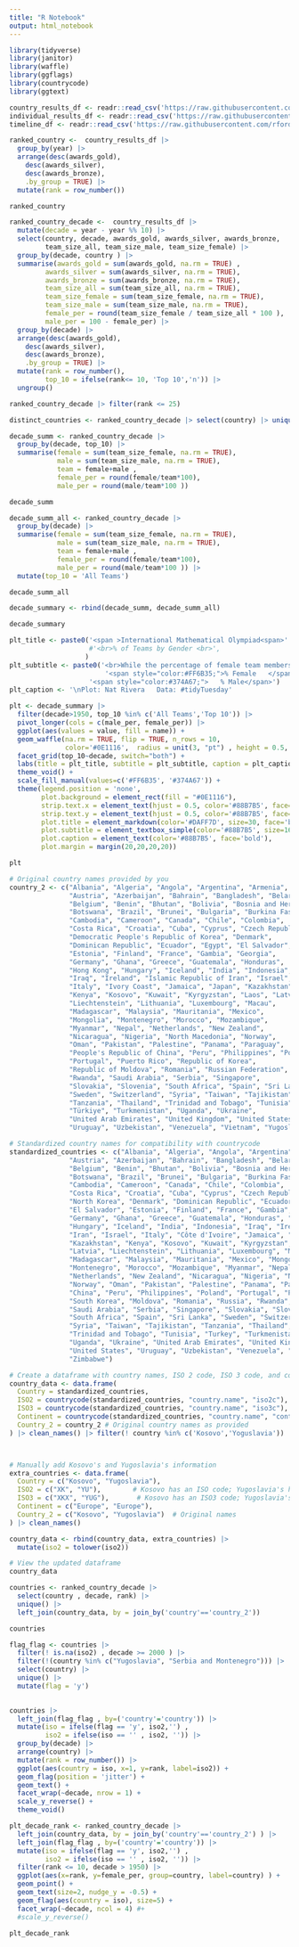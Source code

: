 ```yaml
---
title: "R Notebook"
output: html_notebook
---
```


```r
library(tidyverse)
library(janitor)
library(waffle)
library(ggflags)
library(countrycode)
library(ggtext)

```


```r
country_results_df <- readr::read_csv('https://raw.githubusercontent.com/rfordatascience/tidytuesday/master/data/2024/2024-09-24/country_results_df.csv')
individual_results_df <- readr::read_csv('https://raw.githubusercontent.com/rfordatascience/tidytuesday/master/data/2024/2024-09-24/individual_results_df.csv')
timeline_df <- readr::read_csv('https://raw.githubusercontent.com/rfordatascience/tidytuesday/master/data/2024/2024-09-24/timeline_df.csv')

```





```r
ranked_country <-  country_results_df |>
  group_by(year) |>
  arrange(desc(awards_gold),
    desc(awards_silver),
    desc(awards_bronze),
    .by_group = TRUE) |> 
  mutate(rank = row_number()) 

ranked_country
```



```r
ranked_country_decade <-  country_results_df |>
  mutate(decade = year - year %% 10) |>
  select(country, decade, awards_gold, awards_silver, awards_bronze, 
         team_size_all, team_size_male, team_size_female) |>
  group_by(decade, country ) |>
  summarise(awards_gold = sum(awards_gold, na.rm = TRUE) , 
         awards_silver = sum(awards_silver, na.rm = TRUE), 
         awards_bronze = sum(awards_bronze, na.rm = TRUE), 
         team_size_all = sum(team_size_all, na.rm = TRUE),
         team_size_female = sum(team_size_female, na.rm = TRUE),
         team_size_male = sum(team_size_male, na.rm = TRUE), 
         female_per = round(team_size_female / team_size_all * 100 ), 
         male_per = 100 - female_per) |>
  group_by(decade) |>
  arrange(desc(awards_gold),
    desc(awards_silver),
    desc(awards_bronze),
    .by_group = TRUE) |> 
  mutate(rank = row_number(), 
         top_10 = ifelse(rank<= 10, 'Top 10','n')) |>
  ungroup()

ranked_country_decade |> filter(rank <= 25)
```





```r
distinct_countries <- ranked_country_decade |> select(country) |> unique()
```




```r
decade_summ <- ranked_country_decade |>
  group_by(decade, top_10) |>
  summarise(female = sum(team_size_female, na.rm = TRUE), 
            male = sum(team_size_male, na.rm = TRUE), 
            team = female+male , 
            female_per = round(female/team*100), 
            male_per = round(male/team*100 ))

decade_summ
```



```r
decade_summ_all <- ranked_country_decade |>
  group_by(decade) |>
  summarise(female = sum(team_size_female, na.rm = TRUE), 
            male = sum(team_size_male, na.rm = TRUE), 
            team = female+male , 
            female_per = round(female/team*100), 
            male_per = round(male/team*100 )) |>
  mutate(top_10 = 'All Teams')

decade_summ_all
```


```r
decade_summary <- rbind(decade_summ, decade_summ_all)

decade_summary
```


```r
plt_title <- paste0('<span >International Mathematical Olympiad<span>'
                    #'<br>% of Teams by Gender <br>',
                   )
plt_subtitle <- paste0('<br>While the percentage of female team members has been increasing overall, the top 10 teams have not seen the same trend.<br><br>',
                        '<span style="color:#FF6B35;">% Female   </span>',
                    '<span style="color:#374A67;">   % Male</span>')
plt_caption <- '\nPlot: Nat Rivera   Data: #tidyTuesday'

plt <- decade_summary |> 
  filter(decade>1950, top_10 %in% c('All Teams','Top 10')) |>
  pivot_longer(cols = c(male_per, female_per)) |>
  ggplot(aes(values = value, fill = name)) +
  geom_waffle(na.rm = TRUE, flip = TRUE, n_rows = 10,  
              color='#0E1116',  radius = unit(3, "pt") , height = 0.5, width = 0.7) +
  facet_grid(top_10~decade, switch="both") +
  labs(title = plt_title, subtitle = plt_subtitle, caption = plt_caption) +
  theme_void() +
  scale_fill_manual(values=c('#FF6B35', '#374A67')) +
  theme(legend.position = 'none', 
        plot.background = element_rect(fill = "#0E1116"), 
        strip.text.x = element_text(hjust = 0.5, color='#88B7B5', face='bold', size=12), 
        strip.text.y = element_text(hjust = 0.5, color='#88B7B5', face='bold', size=12, angle = 90), 
        plot.title = element_markdown(color='#DAFF7D', size=30, face='bold', hjust=0.5  ), 
        plot.subtitle = element_textbox_simple(color='#88B7B5', size=16, face='bold'),
        plot.caption = element_text(color='#88B7B5', face='bold'), 
        plot.margin = margin(20,20,20,20))

plt
```





















```r

# Original country names provided by you
country_2 <- c("Albania", "Algeria", "Angola", "Argentina", "Armenia", "Australia", 
               "Austria", "Azerbaijan", "Bahrain", "Bangladesh", "Belarus", 
               "Belgium", "Benin", "Bhutan", "Bolivia", "Bosnia and Herzegovina", 
               "Botswana", "Brazil", "Brunei", "Bulgaria", "Burkina Faso", 
               "Cambodia", "Cameroon", "Canada", "Chile", "Colombia", 
               "Costa Rica", "Croatia", "Cuba", "Cyprus", "Czech Republic", 
               "Democratic People's Republic of Korea", "Denmark", 
               "Dominican Republic", "Ecuador", "Egypt", "El Salvador", 
               "Estonia", "Finland", "France", "Gambia", "Georgia", 
               "Germany", "Ghana", "Greece", "Guatemala", "Honduras", 
               "Hong Kong", "Hungary", "Iceland", "India", "Indonesia", 
               "Iraq", "Ireland", "Islamic Republic of Iran", "Israel", 
               "Italy", "Ivory Coast", "Jamaica", "Japan", "Kazakhstan", 
               "Kenya", "Kosovo", "Kuwait", "Kyrgyzstan", "Laos", "Latvia", 
               "Liechtenstein", "Lithuania", "Luxembourg", "Macau", 
               "Madagascar", "Malaysia", "Mauritania", "Mexico", 
               "Mongolia", "Montenegro", "Morocco", "Mozambique", 
               "Myanmar", "Nepal", "Netherlands", "New Zealand", 
               "Nicaragua", "Nigeria", "North Macedonia", "Norway", 
               "Oman", "Pakistan", "Palestine", "Panama", "Paraguay", 
               "People's Republic of China", "Peru", "Philippines", "Poland", 
               "Portugal", "Puerto Rico", "Republic of Korea", 
               "Republic of Moldova", "Romania", "Russian Federation", 
               "Rwanda", "Saudi Arabia", "Serbia", "Singapore", 
               "Slovakia", "Slovenia", "South Africa", "Spain", "Sri Lanka", 
               "Sweden", "Switzerland", "Syria", "Taiwan", "Tajikistan", 
               "Tanzania", "Thailand", "Trinidad and Tobago", "Tunisia", 
               "Türkiye", "Turkmenistan", "Uganda", "Ukraine", 
               "United Arab Emirates", "United Kingdom", "United States of America", 
               "Uruguay", "Uzbekistan", "Venezuela", "Vietnam", "Yugoslavia", "Zimbabwe")

# Standardized country names for compatibility with countrycode
standardized_countries <- c("Albania", "Algeria", "Angola", "Argentina", "Armenia", "Australia", 
               "Austria", "Azerbaijan", "Bahrain", "Bangladesh", "Belarus", 
               "Belgium", "Benin", "Bhutan", "Bolivia", "Bosnia and Herzegovina", 
               "Botswana", "Brazil", "Brunei", "Bulgaria", "Burkina Faso", 
               "Cambodia", "Cameroon", "Canada", "Chile", "Colombia", 
               "Costa Rica", "Croatia", "Cuba", "Cyprus", "Czech Republic", 
               "North Korea", "Denmark", "Dominican Republic", "Ecuador", "Egypt", 
               "El Salvador", "Estonia", "Finland", "France", "Gambia", "Georgia", 
               "Germany", "Ghana", "Greece", "Guatemala", "Honduras", "Hong Kong", 
               "Hungary", "Iceland", "India", "Indonesia", "Iraq", "Ireland", 
               "Iran", "Israel", "Italy", "Côte d'Ivoire", "Jamaica", "Japan", 
               "Kazakhstan", "Kenya", "Kosovo", "Kuwait", "Kyrgyzstan", "Laos", 
               "Latvia", "Liechtenstein", "Lithuania", "Luxembourg", "Macau", 
               "Madagascar", "Malaysia", "Mauritania", "Mexico", "Mongolia", 
               "Montenegro", "Morocco", "Mozambique", "Myanmar", "Nepal", 
               "Netherlands", "New Zealand", "Nicaragua", "Nigeria", "North Macedonia", 
               "Norway", "Oman", "Pakistan", "Palestine", "Panama", "Paraguay", 
               "China", "Peru", "Philippines", "Poland", "Portugal", "Puerto Rico", 
               "South Korea", "Moldova", "Romania", "Russia", "Rwanda", 
               "Saudi Arabia", "Serbia", "Singapore", "Slovakia", "Slovenia", 
               "South Africa", "Spain", "Sri Lanka", "Sweden", "Switzerland", 
               "Syria", "Taiwan", "Tajikistan", "Tanzania", "Thailand", 
               "Trinidad and Tobago", "Tunisia", "Turkey", "Turkmenistan", 
               "Uganda", "Ukraine", "United Arab Emirates", "United Kingdom", 
               "United States", "Uruguay", "Uzbekistan", "Venezuela", "Vietnam", "Yugoslavia",
               "Zimbabwe")

# Create a dataframe with country names, ISO 2 code, ISO 3 code, and continent
country_data <- data.frame(
  Country = standardized_countries,
  ISO2 = countrycode(standardized_countries, "country.name", "iso2c"),
  ISO3 = countrycode(standardized_countries, "country.name", "iso3c"),
  Continent = countrycode(standardized_countries, "country.name", "continent"),
  Country_2 = country_2 # Original country names as provided
) |> clean_names() |> filter(! country %in% c('Kosovo','Yoguslavia'))



# Manually add Kosovo's and Yugoslavia's information
extra_countries <- data.frame(
  Country = c("Kosovo", "Yugoslavia"),
  ISO2 = c("XK", "YU"),        # Kosovo has an ISO code; Yugoslavia's historical ISO code
  ISO3 = c("XKX", "YUG"),       # Kosovo has an ISO3 code; Yugoslavia's historical ISO3 code
  Continent = c("Europe", "Europe"),
  Country_2 = c("Kosovo", "Yugoslavia")  # Original names
) |> clean_names()

country_data <- rbind(country_data, extra_countries) |>
  mutate(iso2 = tolower(iso2))

# View the updated dataframe
country_data


```




```r
countries <- ranked_country_decade |>
  select(country , decade, rank) |>
  unique() |>
  left_join(country_data, by = join_by('country'=='country_2'))

countries
```



```r
flag_flag <- countries |>
  filter(! is.na(iso2) , decade >= 2000 ) |>
  filter(!(country %in% c("Yugoslavia", "Serbia and Montenegro"))) |>
  select(country) |>
  unique() |>
  mutate(flag = 'y')
  
```


```r
countries |>
  left_join(flag_flag , by=('country'='country')) |>
  mutate(iso = ifelse(flag == 'y', iso2,'') , 
         iso2 = ifelse(iso == '' , iso2, '')) |>
  group_by(decade) |>
  arrange(country) |>
  mutate(rank = row_number()) |>
  ggplot(aes(country = iso, x=1, y=rank, label=iso2)) +
  geom_flag(position = 'jitter') + 
  geom_text() +
  facet_wrap(~decade, nrow = 1) +
  scale_y_reverse() +
  theme_void()

```




```r
plt_decade_rank <- ranked_country_decade |> 
  left_join(country_data, by = join_by('country'=='country_2') ) |>
  left_join(flag_flag , by=('country'='country')) |>
  mutate(iso = ifelse(flag == 'y', iso2,'') , 
         iso2 = ifelse(iso == '' , iso2, '')) |>
  filter(rank <= 10, decade > 1950) |>
  ggplot(aes(x=rank, y=female_per, group=country, label=country) ) +
  geom_point() +
  geom_text(size=2, nudge_y = -0.5) +
  geom_flag(aes(country = iso), size=5) +
  facet_wrap(~decade, ncol = 4) #+
  #scale_y_reverse()

plt_decade_rank
```

